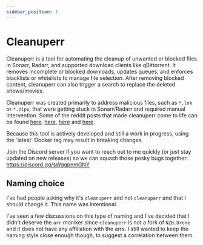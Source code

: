 ```yaml
---
sidebar_position: 1
---
```



# Cleanuperr

Cleanuperr is a tool for automating the cleanup of unwanted or blocked files in Sonarr, Radarr, and supported download clients like qBittorrent. It removes incomplete or blocked downloads, updates queues, and enforces blacklists or whitelists to manage file selection. After removing blocked content, cleanuperr can also trigger a search to replace the deleted shows/movies.

Cleanuperr was created primarily to address malicious files, such as `*.lnk` or `*.zipx`, that were getting stuck in Sonarr/Radarr and required manual intervention. Some of the reddit posts that made cleanuperr come to life can be found [here](https://www.reddit.com/r/sonarr/comments/1gqnx16/psa_sonarr_downloaded_a_virus/), [here](https://www.reddit.com/r/sonarr/comments/1gqwklr/sonar_downloaded_a_mkv_file_which_looked_like_a/), [here](https://www.reddit.com/r/sonarr/comments/1gpw2wa/downloaded_waiting_to_import/) and [here](https://www.reddit.com/r/sonarr/comments/1gpi344/downloads_not_importing_no_files_found/).

<Warning>
Because this tool is actively developed and still a work in progress, using the `latest` Docker tag may result in breaking changes.

Join the Discord server if you want to reach out to me quickly (or just stay updated on new releases) so we can squash those pesky bugs together: https://discord.gg/sWggpnmGNY
</Warning>


## Naming choice

I've had people asking why it's `cleanuperr` and not `cleanuparr` and that I should change it. This name was intentional.

I've seen a few discussions on this type of naming and I've decided that I didn't deserve the `arr` moniker since `cleanuperr` is not a fork of `NZB.Drone` and it does not have any affiliation with the arrs. I still wanted to keep the naming style close enough though, to suggest a correlation between them. 
